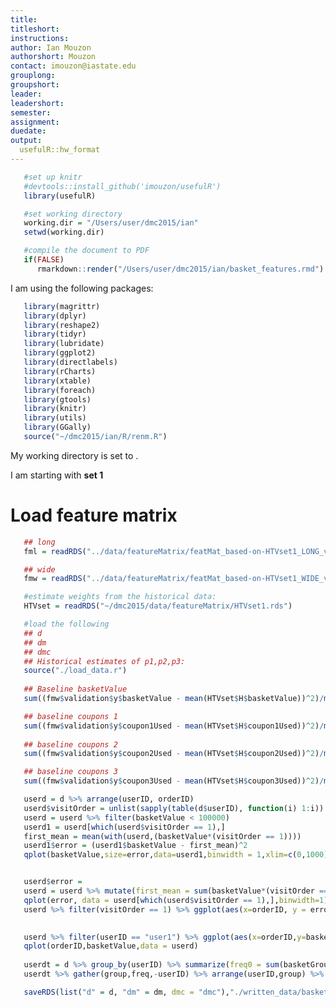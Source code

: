 ```yaml
---
title: 
titleshort:
instructions:
author: Ian Mouzon
authorshort: Mouzon
contact: imouzon@iastate.edu
grouplong: 
groupshort: 
leader: 
leadershort: 
semester: 
assignment: 
duedate: 
output:
  usefulR::hw_format
---
```


<!--- # (R code (No Results in Document)) -->
```r
   #set up knitr
   #devtools::install_github('imouzon/usefulR')
   library(usefulR)

   #set working directory
   working.dir = "/Users/user/dmc2015/ian"
   setwd(working.dir)

   #compile the document to PDF
   if(FALSE) 
      rmarkdown::render("/Users/user/dmc2015/ian/basket_features.rmd")
```

I am using the following packages:
<!--- # (R code (No Results in Document))-->
```r
   library(magrittr)
   library(dplyr)
   library(reshape2)
   library(tidyr)
   library(lubridate)
   library(ggplot2)
   library(directlabels)
   library(rCharts)
   library(xtable)
   library(foreach)
   library(gtools)
   library(knitr)
   library(utils)
   library(GGally)
   source("~/dmc2015/ian/R/renm.R")
```
My working directory is set to \verb!~/dmc2015/ian/!.

I am starting with **set 1**

# Load feature matrix
<!--- dgg: R code (No Results in Document) -->
```r
   ## long 
   fml = readRDS("../data/featureMatrix/featMat_based-on-HTVset1_LONG_ver0.5.rds")

   ## wide
   fmw = readRDS("../data/featureMatrix/featMat_based-on-HTVset1_WIDE_ver0.5.rds")

   #estimate weights from the historical data:
   HTVset = readRDS("~/dmc2015/data/featureMatrix/HTVset1.rds")

   #load the following
   ## d
   ## dm
   ## dmc
   ## Historical estimates of p1,p2,p3:
   source("./load_data.r")
    
   ## Baseline basketValue
   sum((fmw$validation$y$basketValue - mean(HTVset$H$basketValue))^2)/mean(fmw$validation$y$basketValue)^2

   ## baseline coupons 1
   sum((fmw$validation$y$coupon1Used - mean(HTVset$H$coupon1Used))^2)/mean(fmw$validation$y$coupon1Used)^2
   
   ## baseline coupons 2
   sum((fmw$validation$y$coupon2Used - mean(HTVset$H$coupon2Used))^2)/mean(fmw$validation$y$coupon2Used)^2

   ## baseline coupons 3
   sum((fmw$validation$y$coupon3Used - mean(HTVset$H$coupon3Used))^2)/mean(fmw$validation$y$coupon3Used)^2
```

<!--- : R code (No Results in Document) -->
```r
   userd = d %>% arrange(userID, orderID)  
   userd$visitOrder = unlist(sapply(table(d$userID), function(i) 1:i))
   userd = userd %>% filter(basketValue < 100000)
   userd1 = userd[which(userd$visitOrder == 1),]
   first_mean = mean(with(userd,(basketValue*(visitOrder == 1))))
   userd1$error = (userd1$basketValue - first_mean)^2
   qplot(basketValue,size=error,data=userd1,binwidth = 1,xlim=c(0,1000))


   userd$error = 
   userd = userd %>% mutate(first_mean = sum(basketValue*(visitOrder == 1),na.rm=T)/sum(visitOrder == 1,na.rm=T),error = (basketValue - first_mean)^2)
   qplot(error, data = userd[which(userd$visitOrder == 1),],binwidth=1)
   userd %>% filter(visitOrder == 1) %>% ggplot(aes(x=orderID, y = error)) + geom_point()
                                                

   userd %>% filter(userID == "user1") %>% ggplot(aes(x=orderID,y=basketValue,color=basketGroup)) + geom_point()
   qplot(orderID,basketValue,data = userd)
    
   userdt = d %>% group_by(userID) %>% summarize(freq0 = sum(basketGroup == 0,na.rm=T)/n(), freq1 = sum(basketGroup == 1,na.rm=T)/n(), freq2 = sum(basketGroup == 2,na.rm=T)/n(), freq3 = sum(basketGroup == 3,na.rm=T)/n())
   userdt %>% gather(group,freq,-userID) %>% arrange(userID,group) %>% ggplot(aes(group,freq,group=userID)) + geom_line()

   saveRDS(list("d" = d, "dm" = dm, dmc = "dmc"),"./written_data/basketPlots.rds")
```

